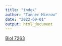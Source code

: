 ```yaml
---
title: "index"
author: "Tanner Mierow"
date: "2022-09-01"
output: html_document
---
```

[Biol 7263](Biol 7263 Portfolio.html)

